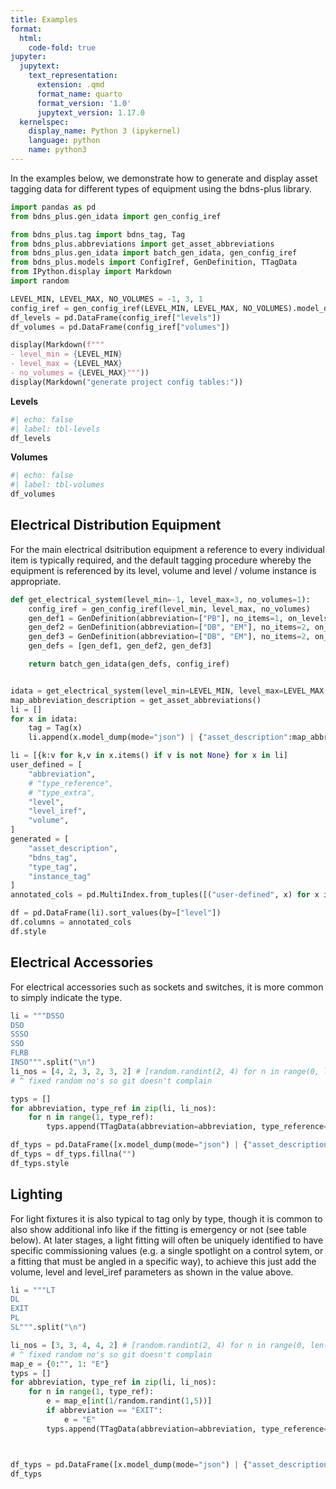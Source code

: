 ```yaml
---
title: Examples
format:
  html:
    code-fold: true
jupyter:
  jupytext:
    text_representation:
      extension: .qmd
      format_name: quarto
      format_version: '1.0'
      jupytext_version: 1.17.0
  kernelspec:
    display_name: Python 3 (ipykernel)
    language: python
    name: python3
---
```


In the examples below, we demonstrate how to generate and display asset tagging data for different types of equipment using the bdns-plus library.

```python
import pandas as pd
from bdns_plus.gen_idata import gen_config_iref

from bdns_plus.tag import bdns_tag, Tag
from bdns_plus.abbreviations import get_asset_abbreviations
from bdns_plus.gen_idata import batch_gen_idata, gen_config_iref
from bdns_plus.models import ConfigIref, GenDefinition, TTagData
from IPython.display import Markdown
import random
```

```python
LEVEL_MIN, LEVEL_MAX, NO_VOLUMES = -1, 3, 1
config_iref = gen_config_iref(LEVEL_MIN, LEVEL_MAX, NO_VOLUMES).model_dump()
df_levels = pd.DataFrame(config_iref["levels"])
df_volumes = pd.DataFrame(config_iref["volumes"])

display(Markdown(f"""
- level_min = {LEVEL_MIN}
- level_max = {LEVEL_MAX} 
- no_volumes = {LEVEL_MAX}"""))
display(Markdown("generate project config tables:"))
```

**Levels**

```python
#| echo: false
#| label: tbl-levels
df_levels
```

**Volumes**

```python
#| echo: false
#| label: tbl-volumes
df_volumes
```

## Electrical Distribution Equipment

For the main electrical dsitribution equipment a reference to every individual item is typically required,
and the default tagging procedure whereby the equipment is referenced by its level, volume and
level / volume instance is appropriate.

```python
def get_electrical_system(level_min=-1, level_max=3, no_volumes=1):
    config_iref = gen_config_iref(level_min, level_max, no_volumes)
    gen_def1 = GenDefinition(abbreviation=["PB"], no_items=1, on_levels=[0], on_volumes=None)  # 1 pb in GF
    gen_def2 = GenDefinition(abbreviation=["DB", "EM"], no_items=2, on_levels=None, on_volumes=None)  # 2 dbs / floor
    gen_def3 = GenDefinition(abbreviation=["DB", "EM"], no_items=2, on_levels=[0], on_volumes=None)  # 1 pb in GF
    gen_defs = [gen_def1, gen_def2, gen_def3]

    return batch_gen_idata(gen_defs, config_iref)


idata = get_electrical_system(level_min=LEVEL_MIN, level_max=LEVEL_MAX, no_volumes=NO_VOLUMES)
map_abbreviation_description = get_asset_abbreviations()
li = []
for x in idata:
    tag = Tag(x)
    li.append(x.model_dump(mode="json") | {"asset_description":map_abbreviation_description[x.abbreviation.value], "bdns": tag.bdns, "type": tag.type, "instance": tag.instance})

li = [{k:v for k,v in x.items() if v is not None} for x in li]
user_defined = [
    "abbreviation",
    # "type_reference",
    # "type_extra",
    "level",
    "level_iref",
    "volume",
]
generated = [
    "asset_description",
    "bdns_tag",
    "type_tag",
    "instance_tag"
]
annotated_cols = pd.MultiIndex.from_tuples([("user-defined", x) for x in user_defined] + [("generated", x) for x in generated])

df = pd.DataFrame(li).sort_values(by=["level"])
df.columns = annotated_cols
df.style
```

## Electrical Accessories

For electrical accessories such as sockets and switches, it is more common to simply indicate the type.

```python
li = """DSSO
DSO
SSSO
SSO
FLRB
INSO""".split("\n")
li_nos = [4, 2, 3, 2, 3, 2] # [random.randint(2, 4) for n in range(0, len(li))]
# ^ fixed random no's so git doesn't complain

typs = []
for abbreviation, type_ref in zip(li, li_nos):
    for n in range(1, type_ref):
        typs.append(TTagData(abbreviation=abbreviation, type_reference=n))

df_typs = pd.DataFrame([x.model_dump(mode="json") | {"asset_description": map_abbreviation_description[x.abbreviation.value]} | {"type_tag": Tag(x).type} for x in typs])
df_typs = df_typs.fillna("")
df_typs.style
```

## Lighting

For light fixtures it is also typical to tag only by type, though it is common to also show additional info like if the fitting is emergency or not (see table below). 
At later stages, a light fitting will often be uniquely identified to have specific commissioning values (e.g. a single spotlight on a control sytem, or a fitting that must be angled in a specific way), to achieve this just add the volume, level and level_iref parameters as shown in the []()value above.

```python
li = """LT
DL
EXIT
PL
SL""".split("\n")

li_nos = [3, 3, 4, 4, 2] # [random.randint(2, 4) for n in range(0, len(li))]
# ^ fixed random no's so git doesn't complain
map_e = {0:"", 1: "E"}
typs = []
for abbreviation, type_ref in zip(li, li_nos):
    for n in range(1, type_ref):
        e = map_e[int(1/random.randint(1,5))]
        if abbreviation == "EXIT":
            e = "E"
        typs.append(TTagData(abbreviation=abbreviation, type_reference=n, type_extra=e))



df_typs = pd.DataFrame([x.model_dump(mode="json") | {"asset_description": map_abbreviation_description[x.abbreviation.value]} | {"type_tag": Tag(x).type} for x in typs])
df_typs
```

